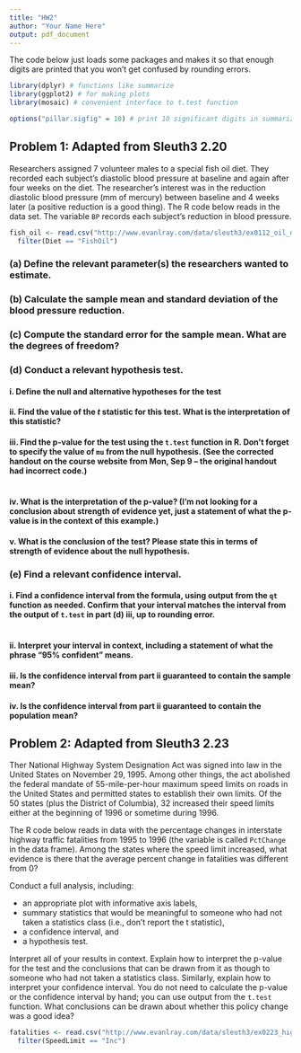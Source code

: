 ---
title: "HW2"
author: "Your Name Here"
output: pdf_document
---

The code below just loads some packages and makes it so that enough digits are printed that you won't get confused by rounding errors.

```{r, message = FALSE}
library(dplyr) # functions like summarize
library(ggplot2) # for making plots
library(mosaic) # convenient interface to t.test function

options("pillar.sigfig" = 10) # print 10 significant digits in summarize output
```

## Problem 1: Adapted from Sleuth3 2.20

Researchers assigned 7 volunteer males to a special fish oil diet.  They recorded each subject's diastolic blood pressure at baseline and again after four weeks on the diet.  The researcher's interest was in the reduction diastolic blood pressure (mm of mercury) between baseline and 4 weeks later (a positive reduction is a good thing).  The R code below reads in the data set.  The variable `BP` records each subject's reduction in blood pressure.


```{r}
fish_oil <- read.csv("http://www.evanlray.com/data/sleuth3/ex0112_oil_diets.csv") %>%
  filter(Diet == "FishOil")
```

### (a) Define the relevant parameter(s) the researchers wanted to estimate.



### (b) Calculate the sample mean and standard deviation of the blood pressure reduction.



### (c) Compute the standard error for the sample mean.  What are the degrees of freedom?



### (d) Conduct a relevant hypothesis test.

#### i. Define the null and alternative hypotheses for the test



#### ii. Find the value of the $t$ statistic for this test.   What is the interpretation of this statistic?



#### iii. Find the p-value for the test using the `t.test` function in R.  Don't forget to specify the value of `mu` from the null hypothesis.  (See the corrected handout on the course website from Mon, Sep 9 -- the original handout had incorrect code.)

```{r}

```

#### iv. What is the interpretation of the p-value?  (I'm not looking for a conclusion about strength of evidence yet, just a statement of what the p-value is in the context of this example.)



#### v. What is the conclusion of the test?  Please state this in terms of strength of evidence about the null hypothesis.



### (e) Find a relevant confidence interval.

#### i. Find a confidence interval from the formula, using output from the `qt` function as needed.  Confirm that your interval matches the interval from the output of `t.test` in part (d) iii, up to rounding error.

```{r}

```

#### ii. Interpret your interval in context, including a statement of what the phrase "95% confident" means.



#### iii. Is the confidence interval from part ii guaranteed to contain the sample mean?



#### iv. Is the confidence interval from part ii guaranteed to contain the population mean?





## Problem 2: Adapted from Sleuth3 2.23

Ther National Highway System Designation Act was signed into law in the United States on November 29, 1995.  Among other things, the act abolished the federal mandate of 55-mile-per-hour maximum speed limits on roads in the United States and permitted states to establish their own limits.  Of the 50 states (plus the District of Columbia), 32 increased their speed limits either at the beginning of 1996 or sometime during 1996.

The R code below reads in data with the percentage changes in interstate highway traffic fatalities from 1995 to 1996 (the variable is called `PctChange` in the data frame).  Among the states where the speed limit increased, what evidence is there that the average percent change in fatalities was different from 0?

Conduct a full analysis, including:

 * an appropriate plot with informative axis labels,
 * summary statistics that would be meaningful to someone who had not taken a statistics class (i.e., don't report the t statistic),
 * a confidence interval, and
 * a hypothesis test.

Interpret all of your results in context.  Explain how to interpret the p-value for the test and the conclusions that can be drawn from it as though to someone who had not taken a statistics class.  Similarly, explain how to interpret your confidence interval.  You do not need to calculate the p-value or the confidence interval by hand; you can use output from the `t.test` function.  What conclusions can be drawn about whether this policy change was a good idea?

```{r}
fatalities <- read.csv("http://www.evanlray.com/data/sleuth3/ex0223_highway_safety.csv") %>%
  filter(SpeedLimit == "Inc")
```



